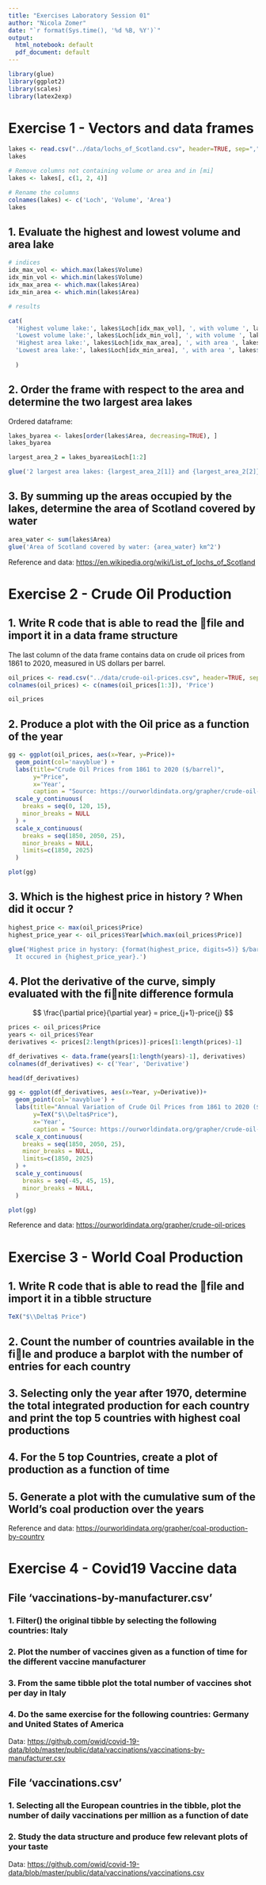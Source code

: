 ```yaml
---
title: "Exercises Laboratory Session 01"
author: "Nicola Zomer"
date: "`r format(Sys.time(), '%d %B, %Y')`"
output:
  html_notebook: default
  pdf_document: default
---
```


```r
library(glue)
library(ggplot2)
library(scales)
library(latex2exp)
```

# Exercise 1 - Vectors and data frames

```r
lakes <- read.csv("../data/lochs_of_Scotland.csv", header=TRUE, sep=",")
lakes
```

```r
# Remove columns not containing volume or area and in [mi]
lakes <- lakes[, c(1, 2, 4)]

# Rename the columns
colnames(lakes) <- c('Loch', 'Volume', 'Area')
lakes

```

## 1. Evaluate the highest and lowest volume and area lake

```r
# indices 
idx_max_vol <- which.max(lakes$Volume)
idx_min_vol <- which.min(lakes$Volume)
idx_max_area <- which.max(lakes$Area)
idx_min_area <- which.min(lakes$Area)

# results 

cat(
  'Highest volume lake:', lakes$Loch[idx_max_vol], ', with volume ', lakes$Volume[idx_max_vol], 'km^3\n',
  'Lowest volume lake:', lakes$Loch[idx_min_vol], ', with volume ', lakes$Volume[idx_min_vol], 'km^3\n', 
  'Highest area lake:', lakes$Loch[idx_max_area], ', with area ', lakes$Area[idx_max_area], 'km^2\n',
  'Lowest area lake:', lakes$Loch[idx_min_area], ', with area ', lakes$Area[idx_min_area], 'km^2'
  
  )
```

## 2. Order the frame with respect to the area and determine the two largest area lakes

Ordered dataframe:

```r
lakes_byarea <- lakes[order(lakes$Area, decreasing=TRUE), ]
lakes_byarea 
```

```r
largest_area_2 = lakes_byarea$Loch[1:2]

glue('2 largest area lakes: {largest_area_2[1]} and {largest_area_2[2]}')
```

## 3. By summing up the areas occupied by the lakes, determine the area of Scotland covered by water

```r
area_water <- sum(lakes$Area)
glue('Area of Scotland covered by water: {area_water} km^2')

```

Reference and data: <https://en.wikipedia.org/wiki/List_of_lochs_of_Scotland>

# Exercise 2 - Crude Oil Production

## 1. Write R code that is able to read the file and import it in a data frame structure

The last column of the data frame contains data on crude oil prices from 1861 to 2020, measured in US dollars per barrel.

```r
oil_prices <- read.csv("../data/crude-oil-prices.csv", header=TRUE, sep=",")
colnames(oil_prices) <- c(names(oil_prices[1:3]), 'Price') 

oil_prices

```

## 2. Produce a plot with the Oil price as a function of the year

```r
gg <- ggplot(oil_prices, aes(x=Year, y=Price))+
  geom_point(col='navyblue') + 
  labs(title="Crude Oil Prices from 1861 to 2020 ($/barrel)", 
       y="Price",
       x='Year', 
       caption = "Source: https://ourworldindata.org/grapher/crude-oil-prices") +
  scale_y_continuous(
    breaks = seq(0, 120, 15),
    minor_breaks = NULL
  ) + 
  scale_x_continuous(
    breaks = seq(1850, 2050, 25),
    minor_breaks = NULL,
    limits=c(1850, 2025)
  )

plot(gg)
```

## 3. Which is the highest price in history ? When did it occur ?

```r
highest_price <- max(oil_prices$Price)
highest_price_year <- oil_prices$Year[which.max(oil_prices$Price)]

glue('Highest price in hystory: {format(highest_price, digits=5)} $/barrel.\n
  It occured in {highest_price_year}.')
```

## 4. Plot the derivative of the curve, simply evaluated with the finite difference formula

$$
\frac{\partial price}{\partial year} = price_{j+1}-price{j}
$$

```r
prices <- oil_prices$Price
years <- oil_prices$Year
derivatives <- prices[2:length(prices)]-prices[1:length(prices)-1]

df_derivatives <- data.frame(years[1:length(years)-1], derivatives)
colnames(df_derivatives) <- c('Year', 'Derivative')

head(df_derivatives)


```

```r
gg <- ggplot(df_derivatives, aes(x=Year, y=Derivative))+
  geom_point(col='navyblue') + 
  labs(title="Annual Variation of Crude Oil Prices from 1861 to 2020 ($/barrel)", 
       y=TeX("$\\Delta$Price"),
       x='Year', 
       caption = "Source: https://ourworldindata.org/grapher/crude-oil-prices") +
  scale_x_continuous(
    breaks = seq(1850, 2050, 25),
    minor_breaks = NULL,
    limits=c(1850, 2025)
  ) +
  scale_y_continuous(
    breaks = seq(-45, 45, 15),
    minor_breaks = NULL,
  )

plot(gg)
```

Reference and data: <https://ourworldindata.org/grapher/crude-oil-prices>

# Exercise 3 - World Coal Production

## 1. Write R code that is able to read the file and import it in a tibble structure

```r
TeX("$\\Delta$ Price")

```

## 2. Count the number of countries available in the file and produce a barplot with the number of entries for each country

## 3. Selecting only the year after 1970, determine the total integrated production for each country and print the top 5 countries with highest coal productions

## 4. For the 5 top Countries, create a plot of production as a function of time

## 5. Generate a plot with the cumulative sum of the World's coal production over the years

Reference and data: <https://ourworldindata.org/grapher/coal-production-by-country>

# Exercise 4 - Covid19 Vaccine data

## File 'vaccinations-by-manufacturer.csv'

### 1. Filter() the original tibble by selecting the following countries: Italy

### 2. Plot the number of vaccines given as a function of time for the different vaccine manufacturer

### 3. From the same tibble plot the total number of vaccines shot per day in Italy

### 4. Do the same exercise for the following countries: Germany and United States of America

Data: <https://github.com/owid/covid-19-data/blob/master/public/data/vaccinations/vaccinations-by-manufacturer.csv>

## File 'vaccinations.csv'

### 1. Selecting all the European countries in the tibble, plot the number of daily vaccinations per million as a function of date

### 2. Study the data structure and produce few relevant plots of your taste

Data: <https://github.com/owid/covid-19-data/blob/master/public/data/vaccinations/vaccinations.csv>

## 
